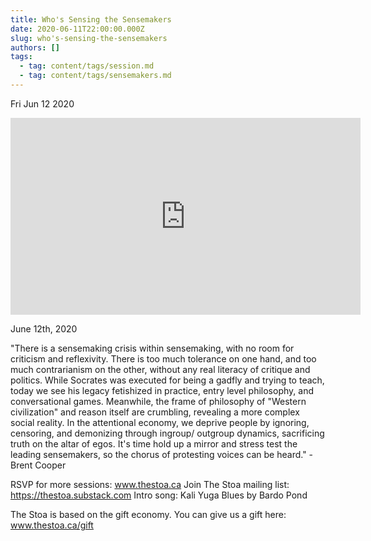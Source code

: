 ```yaml
---
title: Who's Sensing the Sensemakers
date: 2020-06-11T22:00:00.000Z
slug: who's-sensing-the-sensemakers
authors: []
tags:
  - tag: content/tags/session.md
  - tag: content/tags/sensemakers.md
---
```






Fri Jun 12 2020

<iframe width="560" height="315" src="https://www.youtube.com/embed/I1O5zIe01DI" title="Who's Sensing the Sensemakers w/ Brent Cooper" frameborder="0" allow="accelerometer; autoplay; clipboard-write; encrypted-media; gyroscope; picture-in-picture" allowfullscreen ></iframe>

June 12th, 2020

"There is a sensemaking crisis within sensemaking, with no room for criticism and reflexivity. There is too much tolerance on one hand, and too much contrarianism on the other, without any real literacy of critique and politics. While Socrates was executed for being a gadfly and trying to teach, today we see his legacy fetishized in practice, entry level philosophy, and conversational games. Meanwhile, the frame of philosophy of "Western civilization" and reason itself are crumbling, revealing a more complex social reality. In the attentional economy, we deprive people by ignoring, censoring, and demonizing through ingroup/ outgroup dynamics, sacrificing truth on the altar of egos. It's time hold up a mirror and stress test the leading sensemakers, so the chorus of protesting voices can be heard." - Brent Cooper

RSVP for more sessions: www.thestoa.ca
Join The Stoa mailing list: https://thestoa.substack.com
Intro song: Kali Yuga Blues by Bardo Pond

The Stoa is based on the gift economy. You can give us a gift here: www.thestoa.ca/gift


